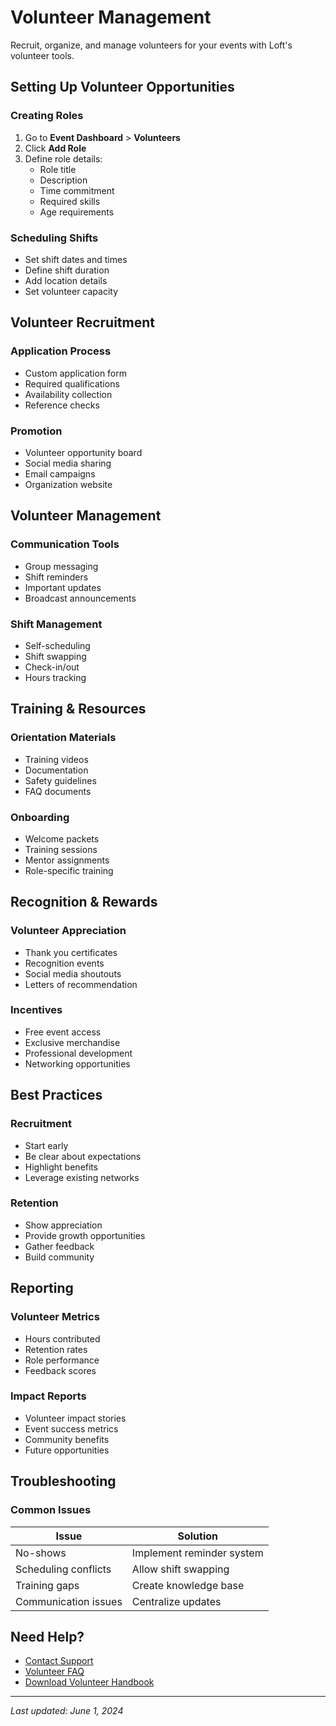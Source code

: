 # Volunteer Management

Recruit, organize, and manage volunteers for your events with Loft's volunteer tools.

## Setting Up Volunteer Opportunities

### Creating Roles
1. Go to **Event Dashboard** > **Volunteers**
2. Click **Add Role**
3. Define role details:
   - Role title
   - Description
   - Time commitment
   - Required skills
   - Age requirements

### Scheduling Shifts
- Set shift dates and times
- Define shift duration
- Add location details
- Set volunteer capacity

## Volunteer Recruitment

### Application Process
- Custom application form
- Required qualifications
- Availability collection
- Reference checks

### Promotion
- Volunteer opportunity board
- Social media sharing
- Email campaigns
- Organization website

## Volunteer Management

### Communication Tools
- Group messaging
- Shift reminders
- Important updates
- Broadcast announcements

### Shift Management
- Self-scheduling
- Shift swapping
- Check-in/out
- Hours tracking

## Training & Resources

### Orientation Materials
- Training videos
- Documentation
- Safety guidelines
- FAQ documents

### Onboarding
- Welcome packets
- Training sessions
- Mentor assignments
- Role-specific training

## Recognition & Rewards

### Volunteer Appreciation
- Thank you certificates
- Recognition events
- Social media shoutouts
- Letters of recommendation

### Incentives
- Free event access
- Exclusive merchandise
- Professional development
- Networking opportunities

## Best Practices

### Recruitment
- Start early
- Be clear about expectations
- Highlight benefits
- Leverage existing networks

### Retention
- Show appreciation
- Provide growth opportunities
- Gather feedback
- Build community

## Reporting

### Volunteer Metrics
- Hours contributed
- Retention rates
- Role performance
- Feedback scores

### Impact Reports
- Volunteer impact stories
- Event success metrics
- Community benefits
- Future opportunities

## Troubleshooting

### Common Issues
| Issue | Solution |
|-------|----------|
| No-shows | Implement reminder system |
| Scheduling conflicts | Allow shift swapping |
| Training gaps | Create knowledge base |
| Communication issues | Centralize updates |

## Need Help?
- [Contact Support](/troubleshooting/contact-support)
- [Volunteer FAQ](/troubleshooting/faq#volunteers)
- [Download Volunteer Handbook](#)

---
*Last updated: June 1, 2024*
